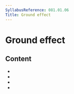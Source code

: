 ```yaml
---
SyllabusReference: 081.01.06
Title: Ground effect
---
```


# Ground effect

## Content

- <Link href="081.01.06.01" />
- <Link href="081.01.06.02" />
- <Link href="081.01.06.03" />
- <Link href="081.01.06.04" />
